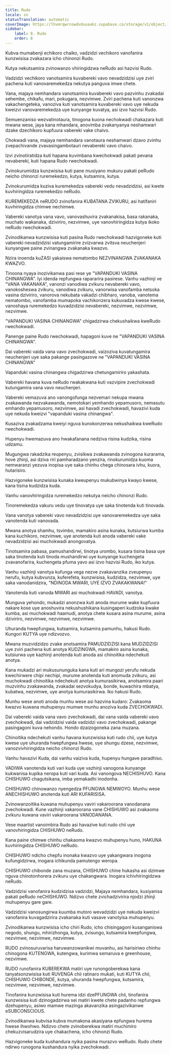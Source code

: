 ```yaml
---
title: Rudo
locale: sn
statusTranslation: automatic
coverImage: https://lhvmrqwrcowdvduuaukz.supabase.co/storage/v1/object/public/strapi-uploads/small_cover-educacion-fundamental.webp-2d51a7828a2b1309555be27f7e2a61a0.webp
sidebar:
    label: 8. Rudo
    order: 8
---
```

Kubva mumabenji echikoro chaiko, vadzidzi vechikoro vanofanira kunzwisisa zvakazara icho chinonzi Rudo.

Kutya nekutsamira zvinowanzo vhiringidzwa neRudo asi hazvisi Rudo.

Vadzidzi vechikoro vanotsamira kuvabereki vavo nevadzidzisi uye zviri pachena kuti vanovaremekedza nekutya panguva imwe chete.

Vana, majaya nemhandara vanotsamira kuvabereki vavo pazvinhu zvakadai sehembe, chikafu, mari, pokugara, nezvimwe. Zviri pachena kuti vanonzwa vakachengeteka, vanoziva kuti vanotsamira kuvabereki vavo uye nekuda kweizvi vanovaremekedza uye kunyange kuvatya, asi izvo hazvisi Rudo.

Semuenzaniso wezvatinotaura, tinogona kuona nechokwadi chakazara kuti mwana wese, jaya kana mhandara, anovimba zvakanyanya neshamwari dzake dzechikoro kupfuura vabereki vake chaivo.

Chokwadi vana, majaya nemhandara vanotaura neshamwari dzavo zvinhu zvepachivande zvavasingambotauri nevabereki vavo chaivo.

Izvi zvinotiratidza kuti hapana kuvimbana kwechokwadi pakati pevana nevabereki, kuti hapana Rudo rwechokwadi.

Zvinokurumidza kunzwisisa kuti pane musiyano mukuru pakati peRudo neicho chinonzi ruremekedzo, kutya, kutsamira, kutya.

Zvinokurumidza kuziva kuremekedza vabereki vedu nevadzidzisi, asi kwete kuvhiringidza ruremekedzo neRudo.

KUREMEKEDZA neRUDO zvinofanira KUBATANA ZVIKURU, asi hatifaniri kuvhiringidza chimwe nechimwe.

Vabereki vanotya vana vavo, vanovashuvira zvakanakisa, basa rakanaka, muchato wakanaka, dziviriro, nezvimwe, uye vanovhiringidza kutya ikoko neRudo rwechokwadi.

Zvinodikanwa kunzwisisa kuti pasina Rudo rwechokwadi hazvigoneke kuti vabereki nevadzidzisi vatungamirire zvizvarwa zvitsva neuchenjeri kunyangwe paine zvinangwa zvakanaka kwazvo.

Nzira inoenda kuZASI yakaiswa nematombo NEZVINANGWA ZVAKANAKA KWAZVO.

Tinoona nyaya inozivikanwa pasi rese ye "VAPANDUKI VASINA CHINANGWA". Iyi idenda repfungwa rapararira pasirese. Vanhu vazhinji ve "VANA VAKANAKA", vanonzi vanodiwa zvikuru nevabereki vavo, vanokosheswa zvikuru, vanodiwa zvikuru, vanorwisa vanofamba netsoka vasina dziviriro, vanorova nekubata vakadzi chibharo, vanoba, vanotema nematombo, vanofamba mumapoka vachikonzera kukuvadza kwese kwese, vanoshaya ruremekedzo kuvadzidzisi nevabereki, nezvimwe, nezvimwe, nezvimwe.

"VAPANDUKI VASINA CHINANGWA" chigadzirwa chekushaikwa kweRudo rwechokwadi.

Panenge paine Rudo rwechokwadi, hapagoni kuve ne "VAPANDUKI VASINA CHINANGWA".

Dai vabereki vaida vana vavo zvechokwadi, vaizoziva kuvatungamira neuchenjeri uye saka pakange pasingazove ne "VAPANDUKI VASINA CHINANGWA"

Vapanduki vasina chinangwa chigadzirwa chetungamiriro yakashata.

Vabereki havana kuva neRudo rwakakwana kuti vazvipire zvechokwadi kutungamira vana vavo neuchenjeri.

Vabereki vemazuva ano vanongofunga nezvemari nekupa mwana zvakawanda nezvakawanda, nemotokari yemhando yepamusoro, nemasutu emhando yepamusoro, nezvimwe, asi havadi zvechokwadi, havazivi kuda uye nekuda kweizvi "vapanduki vasina chinangwa".

Kusaziva zvakadzama kweiyi nguva kunokonzerwa nekushaikwa kweRudo rwechokwadi.

Hupenyu hwemazuva ano hwakafanana nedziva risina kudzika, risina udzamu.

Mugungwa rakadzika reupenyu, zvisikwa zvakawanda zvinogona kurarama, hove zhinji, asi dziva riri pamharadzano yenzira, rinokurumidza kuoma nemwaranzi yezuva inopisa uye saka chinhu chega chinosara ivhu, kuora, hutarisiro.

Hazvigoneke kunzwisisa kunaka kweupenyu mukubwinya kwayo kwese, kana tisina kudzidza kuda.

Vanhu vanovhiringidza ruremekedzo nekutya neicho chinonzi Rudo.

Tinoremekedza vakuru vedu uye tinovatya uye saka tinotenda kuti tinovada.

Vana vanotya vabereki vavo nevadzidzisi uye vanovaremekedza uye saka vanotenda kuti vanovada.

Mwana anotya shamhu, tsvimbo, mamakiro asina kunaka, kutsiurwa kumba kana kuchikoro, nezvimwe, uye anotenda kuti anoda vabereki vake nevadzidzisi asi muchokwadi anongovatya.

Tinotsamira pabasa, pamushandirwi, tinotya urombo, kusara tisina basa uye saka tinotenda kuti tinoda mushandirwi uye kunyange kuchengeta zvavanofarira, kuchengeta pfuma yavo asi izvo hazvisi Rudo, iko kutya.

Vanhu vazhinji vanotya kufunga vega nezve zvakavanzika zveupenyu nerufu, kutya kubvunza, kuferefeta, kunzwisisa, kudzidza, nezvimwe, uye saka vanodanidzira, "NDINODA MWARI, UYE IZVO ZVAKAKWANA!"

Vanotenda kuti vanoda MWARI asi muchokwadi HAVADI, vanotya.

Munguva yehondo, mukadzi anonzwa kuti anoda murume wake kupfuura nakare kose uye anoshuvira nekushushikana kusingaperi kudzoka kwake kumba, asi muchokwadi haamudi, anotya chete kusara asina murume, asina dziviriro, nezvimwe, nezvimwe, nezvimwe.

Uhuranda hwepfungwa, kutsamira, kutsamira pamunhu, hakusi Rudo. Kungori KUTYA uye ndizvozvo.

Mwana muzvidzidzo zvake anotsamira PAMUDZIDZISI kana MUDZIDZISI uye zviri pachena kuti anotya KUDZINGWA, mamakiro asina kunaka, kutsiurwa uye kazhinji anotenda kuti anoda asi chinoitika ndechekuti anotya.

Kana mukadzi ari mukusununguka kana kuti ari mungozi yerufu nekuda kwechirwere chipi nechipi, murume anotenda kuti anomuda zvikuru, asi muchokwadi chinoitika ndechekuti anotya kumurasikirwa, anotsamira paari muzvinhu zvakawanda, zvakadai sezvokudya, bonde, kuwachira mbatya, kubatwa, nezvimwe, uye anotya kumurasikirwa. Iko hakusi Rudo.

Munhu wese anoti anoda munhu wese asi hazvina kudaro: Zvakaoma kwazvo kuwana muhupenyu mumwe munhu anoziva kuda ZVECHOKWADI.

Dai vabereki vaida vana vavo zvechokwadi, dai vana vaida vabereki vavo zvechokwadi, dai vadzidzisi vaida vadzidzi vavo zvechokwadi, pakange pasingagoni kuva nehondo. Hondo dzaizogoneka zana muzana.

Chinoitika ndechekuti vanhu havana kunzwisisa kuti rudo chii, uye kutya kwese uye uhuranda hwepfungwa hwese, uye shungu dzese, nezvimwe, vanozvivhiringidza neicho chinonzi Rudo.

Vanhu havazivi Kuda, dai vanhu vaiziva kuda, hupenyu hungave paradhiso.

VADIWA vanotenda kuti vari kuda uye vazhinji vanogona kunyange kukwanisa kupika neropa kuti vari kuda. Asi vanongova NECHISHUVO. Kana CHISHUWO chagutsikana, imba yemakadhi inodonha.

CHISHUWO chinowanzo nyengedza PFUNGWA NEMWOYO. Munhu wese ANECHISHUWO anotenda kuti ARI KUFARISISA.

Zvinowanzoitika kuwana muhupenyu vaviri vakaroorana vanodanana zvechokwadi. Kune vazhinji vakaroorana vane CHISHUWO asi zvakaoma zvikuru kuwana vaviri vakaroorana VANODANANA.

Vese maartist vanoimbira Rudo asi havazive kuti rudo chii uye vanovhiringidza CHISHUWO neRudo.

Kana paine chimwe chinhu chakaoma kwazvo muhupenyu huno, HAKUNA kuvhiringidza CHISHUWO neRudo.

CHISHUWO ndicho chepfu inonaka kwazvo uye yakangwara inogona kufungidzirwa, inogara ichikunda pamutengo weropa.

CHISHUWO chibonde zana muzana, CHISHUWO chine hukasha asi dzimwe nguva chinotonhorera zvikuru uye chakangwara. Inogara ichivhiringidzwa neRudo.

Vadzidzisi vanofanira kudzidzisa vadzidzi, Majaya nemhandara, kusiyanisa pakati peRudo neCHISHUWO. Ndizvo chete zvichadzivirira njodzi zhinji muhupenyu gare gare.

Vadzidzisi vanosungirwa kuumba mutoro wevadzidzi uye nekuda kweizvi vanofanira kuvagadzirira zvakanaka kuti vasave vanotyisa muhupenyu.

Zvinodikanwa kunzwisisa icho chiri Rudo, icho chisingagoni kusanganiswa negodo, shungu, mhirizhonga, kutya, zvisungo, kutsamira kwepfungwa, nezvimwe, nezvimwe, nezvimwe.

RUDO zvinosuruvarisa haruwanzowanikwi muvanhu, asi harisiriwo chinhu chinogona KUTENGWA, kutengwa, kurimwa semaruva e greenhouse, nezvimwe.

RUDO runofanira KUBEREKWA matiri uye runongoberekwa kana tanyatsonzwisisa kuti RUVENGA chii ratinaro mukati, kuti KUTYA chii, CHISHUWO CHIBONDE, kutya, uhuranda hwepfungwa, kutsamira, nezvimwe, nezvimwe, nezvimwe.

Tinofanira kunzwisisa kuti hurema idzi dzePFUNGWA chii, tinofanira kunzwisisa kuti dzinogadzirwa sei matiri kwete chete padanho repfungwa dzehupenyu, asiwo mamwe mazinga akavanzika asingazivikanwe eSUBCONSCIOUS.

Zvinodikanwa kubvisa kubva mumakona akasiyana epfungwa hurema hwese ihwohwo. Ndizvo chete zvinoberekwa matiri muchimiro chekuzvisarudzira uye chakachena, icho chinonzi Rudo.

Hazvigoneke kuda kushandura nyika pasina murazvo weRudo. Rudo chete ndirwo runogona kushandura nyika zvechokwadi.

